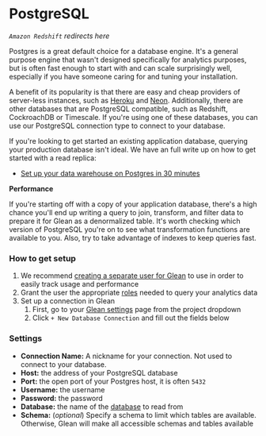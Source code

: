# PostgreSQL

_`Amazon Redshift` redirects here_

Postgres is a great default choice for a database engine. It's a general purpose engine that wasn't designed specifically for analytics purposes, but is often fast enough to start with and can scale surprisingly well, especially if you have someone caring for and tuning your installation.

A benefit of its popularity is that there are easy and cheap providers of server-less instances, such as [Heroku](https://www.heroku.com/postgres) and [Neon](https://neon.tech). Additionally, there are other databases that are PostgreSQL compatible, such as Redshift, CockroachDB or Timescale. If you're using one of these databases, you can use our PostgreSQL connection type to connect to your database.

If you're looking to get started an existing application database, querying your production database isn't ideal. We have an full write up on how to get started with a read replica:

- [Set up your data warehouse on Postgres in 30 minutes](https://glean.io/blog-posts/setup-your-data-warehouse-on-postgres-in-30-minutes)

**Performance**

If you're starting off with a copy of your application database, there's a high chance you'll end up writing a query to join, transform, and filter data to prepare it for Glean as a denormalized table. It's worth checking which version of PostgreSQL you're on to see what transformation functions are available to you. Also, try to take advantage of indexes to keep queries fast.

### How to get setup

1. We recommend [creating a separate user for Glean](https://www.postgresql.org/docs/current/sql-createuser.html) to use in order to easily track usage and performance
2. Grant the user the appropriate [roles](https://www.postgresql.org/docs/current/role-membership.html) needed to query your analytics data
3. Set up a connection in Glean
   1. First, go to your [Glean settings](https://glean.io/app/p/settings#database_connections) page from the project dropdown
   2. Click `+ New Database Connection` and fill out the fields below

### Settings

- **Connection Name:** A nickname for your connection. Not used to connect to your database.
- **Host:** the address of your PostgreSQL database
- **Port:** the open port of your Postgres host, it is often `5432`
- **Username:** the username
- **Password:** the password
- **Database:** the name of the [database](https://www.postgresql.org/docs/current/ddl-schemas.html) to read from
- **Schema:** (_optional_) Specify a schema to limit which tables are available. Otherwise, Glean will make all accessible schemas and tables available
